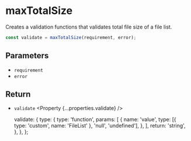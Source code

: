 
<Title>maxTotalSize | Modular Forms</Title>
<Meta
  name="description"
  content="Creates a validation functions that validates total file size of a file list."
/>

# maxTotalSize

Creates a validation functions that validates total file size of a file list.

```ts
const validate = maxTotalSize(requirement, error);
```

## Parameters

- `requirement` <Property type="number" />
- `error` <Property type="string" />

## Return

- `validate` <Property {...properties.validate} />

  validate: {
    type: {
      type: 'function',
      params: [
        {
          name: 'value',
          type: [{ type: 'custom', name: 'FileList' }, 'null', 'undefined'],
        },
      ],
      return: 'string',
    },
  },
};

